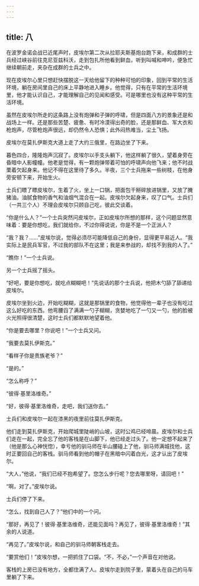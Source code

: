 ```yaml
---
---
---
```

title: 八
---



在波罗金诺会战已近尾声时，皮埃尔第二次从拉耶夫斯基炮台跑下来，和成群的士兵经过峡谷前往克尼亚兹科沃，走到包扎所他看到鲜血，听到叫喊和呻吟，便急忙继续朝前走，夹杂在成群的士兵之中。

现在皮埃尔心里只想赶快摆脱这一天给他留下的种种可怕的印象，回到平常的生活环境，躺在房间里自己的床上平静地进入睡乡。他觉得，只有在平常的生活环境里，他才能认识自己，才能理解自己的见闻和感受。可是哪里也没有这种平常的生活环境。

虽然在皮埃尔所走的这条路上没有炮弹和子弹的呼啸，但是四面八方的景象还是和战场上一样。还是那些苦楚、疲惫、有时冷漠得出奇的脸，还是那鲜血、军大衣和枪炮声，尽管枪炮声很远，却仍然令人恐惧；此外闷热难当，尘土飞扬。

皮埃尔在莫扎伊斯克大道上走了大约三俄里，在路边坐了下来。

暮色四合，隆隆炮声沉寂了。皮埃尔以手支头躺下，他这样躺了很久，望着身旁在昏暗中人影幢幢。他老是觉得，有一颗炮弹带着可怕的呼啸声向他飞来；他不时战栗着欠起身来。他记不得在这里待了多久。半夜，三个士兵拖来一些树枝，在他身旁安顿下来，开始生火。

士兵们瞟了瞟皮埃尔，生着了火，坐上一口锅，把面包干掰碎放进锅里，又放了腌猪油。油腻食物的香气和油烟气混合在一起。皮埃尔欠起身来，叹了口气。士兵们（一共三个人）不理会皮埃尔只顾自己吃，彼此交谈着。

“你是什么人？”一个士兵突然问皮埃尔，正如皮埃尔所想的那样，这个问题显然意味着：要是你想吃，我们就给你，不过你得说说，你是不是一个正派人？

“我？我？……”皮埃尔说，觉得必须尽可能降低自己的身份，显得更平易近人。“我实际上是民兵军官，不过我的部队不在这里；我是来参战的，却找不到我的人了。”

“瞧你！”一个士兵说。

另一个士兵摇了摇头。

“好吧，要是你想吃，就吃点糊糊吧！”先说话的那个士兵说，他把木勺舔了舔递给皮埃尔。

皮埃尔坐到火边，开始吃糊糊，这就是那锅里的食物，他觉得他一辈子也没有吃过这么好吃的东西。他弯腰舀了满满一勺子糊糊，贪婪地吃了一勺又一勺，他的脸被火光照得很清楚，这时士兵们都默默地望着他。

“你是要去哪里？你说吧！”一个士兵又问。

“我要去莫扎伊斯克。”

“看样子你是贵族老爷？”

“是的。”

“怎么称呼？”

“彼得·基里洛维奇。”

“好，彼得·基里洛维奇，走吧，我们送你去。”

士兵们和皮埃尔一起在漆黑的夜里前往莫扎伊斯克。

他们走到莫扎伊斯克，开始爬城里陡峭的山坡，这时公鸡已经啼晨。皮埃尔和士兵们走在一起，完全忘了他的客栈是在山脚下，他已经走过头了。他一定想不起来了（他是那么心神恍惚），幸亏他的驯马师在半山腰碰上了他，驯马师满城找他，这时正要回自己的客栈。驯马师看到他的帽子在黑暗中闪着白光，这才认出了皮埃尔。

“大人，”他说，“我们已经不抱希望了。您怎么步行呢？您去哪里呀，请回吧！”

“啊，对了。”皮埃尔说。

士兵们停了下来。

“怎么，找到自己人了？”他们中的一个问。

“那好，再见了！彼得·基里洛维奇，还能见面吗？再见了，彼得·基里洛维奇！”其余的人说道。

“再见了。”皮埃尔说，和自己的驯马师朝客栈走去。

“要赏他们！”皮埃尔想，一把抓住了口袋。“不，不必，”一个声音在对他说。

客栈的上房已没有地方，全都住满了人。皮埃尔走到院子里，蒙着头在自己的马车里躺了下来。